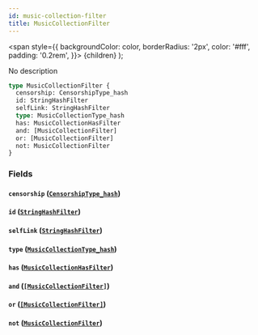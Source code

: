 ```yaml
---
id: music-collection-filter
title: MusicCollectionFilter
---
```


<span
style={{
      backgroundColor: color,
      borderRadius: '2px',
      color: '#fff',
      padding: '0.2rem',
    }}>
{children}
</span>
);

No description

```graphql
type MusicCollectionFilter {
  censorship: CensorshipType_hash
  id: StringHashFilter
  selfLink: StringHashFilter
  type: MusicCollectionType_hash
  has: MusicCollectionHasFilter
  and: [MusicCollectionFilter]
  or: [MusicCollectionFilter]
  not: MusicCollectionFilter
}
```

### Fields

#### `censorship` ([`CensorshipType_hash`](/docs/schema/inputs/censorship-type-hash))

#### `id` ([`StringHashFilter`](/docs/schema/inputs/string-hash-filter))

#### `selfLink` ([`StringHashFilter`](/docs/schema/inputs/string-hash-filter))

#### `type` ([`MusicCollectionType_hash`](/docs/schema/inputs/music-collection-type-hash))

#### `has` ([`MusicCollectionHasFilter`](/docs/schema/enums/music-collection-has-filter))

#### `and` ([`[MusicCollectionFilter]`](/docs/schema/inputs/music-collection-filter))

#### `or` ([`[MusicCollectionFilter]`](/docs/schema/inputs/music-collection-filter))

#### `not` ([`MusicCollectionFilter`](/docs/schema/inputs/music-collection-filter))
